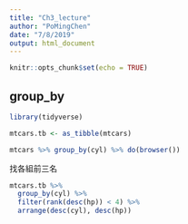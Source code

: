 ```yaml
---
title: "Ch3_lecture"
author: "PoMingChen"
date: "7/8/2019"
output: html_document
---
```


```r
knitr::opts_chunk$set(echo = TRUE)
```

## group_by

```r
library(tidyverse)
```

```r
mtcars.tb <- as_tibble(mtcars)
```

```r
mtcars %>% group_by(cyl) %>% do(browser())
```

找各組前三名
```r
mtcars.tb %>%
  group_by(cyl) %>%
  filter(rank(desc(hp)) < 4) %>%
  arrange(desc(cyl), desc(hp))
```

